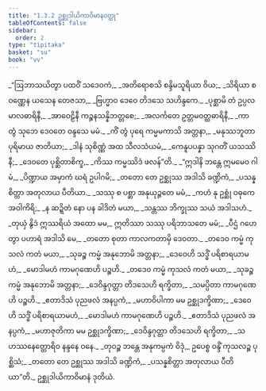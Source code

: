 ```yaml
---
title: "1.3.2 ဥစ္ဆုဒါယိကာဝိမာနဝတ္ထု"
tableOfContents: false
sidebar:
  order: 2
type: "tipitaka"
basket: "su"
book: "vv"
---
```



<DynamicBreadcrumb />

<Division number="296" book="vv" e="ch" v="19" p="34">

<Paragraph number="319" type="verses" book="vv">
_“ဩဘာသယိတွာ ပထဝိံ သဒေဝကံ,_  
_အတိရောစသိ စန္ဒိမသူရိယာ ဝိယ;_  
_သိရိယာ စ ဝဏ္ဏေန ယသေန တေဇသာ,_  
_ဗြဟ္မာဝ ဒေဝေ တိဒသေ သဟိန္ဒကေ._  

</Paragraph>

</Division>
<Division number="297" book="vv" e="ch" v="19" p="34">

<Paragraph number="320" type="verses" book="vv">
_ပုစ္ဆာမိ တံ ဥပ္ပလမာလဓာရိနီ,_  
_အာဝေဠိနီ ကဉ္စနသန္နိဘတ္တစေ;_  
_အလင်္ကတေ ဥတ္တမဝတ္ထဓာရိနီ,_  
_ကာ တွံ သုဘေ ဒေဝတေ ဝန္ဒသေ မမံ._  

</Paragraph>

</Division>
<Division number="298" book="vv" e="ch" v="19" p="34">

<Paragraph number="321" type="verses" book="vv">
_ကိံ တွံ ပုရေ ကမ္မမကာသိ အတ္တနာ,_  
_မနုဿဘူတာ ပုရိမာယ ဇာတိယာ;_  
_ဒါနံ သုစိဏ္ဏံ အထ သီလသံယမံ,_  
_ကေနူပပန္နာ သုဂတိံ ယသဿိနီ;_  
_ဒေဝတေ ပုစ္ဆိတာစိက္ခ,_  
_ကိဿ ကမ္မဿိဒံ ဖလန်”တိ._  

</Paragraph>

</Division>
<Division number="299" book="vv" e="ch" v="19" p="35">

<Paragraph number="322" type="verses" book="vv">
_“ဣဒါနိ ဘန္တေ ဣမမေဝ ဂါမံ,_  
_ပိဏ္ဍာယ အမှာကံ ဃရံ ဥပါဂမိ;_  
_တတော တေ ဥစ္ဆုဿ အဒါသိ ခဏ္ဍိကံ,_  
_ပသန္နစိတ္တာ အတုလာယ ပီတိယာ._  

</Paragraph>

</Division>
<Division number="300" book="vv" e="ch" v="19" p="35">

<Paragraph number="323" type="verses" book="vv">
_သဿု စ ပစ္ဆာ အနုယုဉ္ဇတေ မမံ,_  
_ကဟံ နု ဥစ္ဆုံ ဝဓုကေ အဝါကိရိ;_  
_န ဆဍ္ဍိတံ နော ပန ခါဒိတံ မယာ,_  
_သန္တဿ ဘိက္ခုဿ သယံ အဒါသဟံ._  

</Paragraph>

</Division>
<Division number="301" book="vv" e="ch" v="19" p="35">

<Paragraph number="324" type="verses" book="vv">
_တုယှံ နွိဒံ ဣဿရိယံ အထော မမ,_  
ဣတိဿာ သဿု ပရိဘာသတေ မမံ;_  
_ပီဌံ ဂဟေတွာ ပဟာရံ အဒါသိ မေ,_  
_တတော စုတာ ကာလကတာမှိ ဒေဝတာ._  

</Paragraph>

</Division>
<Division number="302" book="vv" e="ch" v="19" p="35">

<Paragraph number="325" type="verses" book="vv">
_တဒေဝ ကမ္မံ ကုသလံ ကတံ မယာ,_  
_သုခဉ္စ ကမ္မံ အနုဘောမိ အတ္တနာ;_  
_ဒေဝေဟိ သဒ္ဓိံ ပရိစာရယာမဟံ,_  
_မောဒါမဟံ ကာမဂုဏေဟိ ပဉ္စဟိ._  

</Paragraph>

</Division>
<Division number="303" book="vv" e="ch" v="19" p="35">

<Paragraph number="326" type="verses" book="vv">
_တဒေဝ ကမ္မံ ကုသလံ ကတံ မယာ,_  
_သုခဉ္စ ကမ္မံ အနုဘောမိ အတ္တနာ;_  
_ဒေဝိန္ဒဂုတ္တာ တိဒသေဟိ ရက္ခိတာ,_  
_သမပ္ပိတာ ကာမဂုဏေဟိ ပဉ္စဟိ._  

</Paragraph>

</Division>
<Division number="304" book="vv" e="ch" v="19" p="35">

<Paragraph number="327" type="verses" book="vv">
_ဧတာဒိသံ ပုညဖလံ အနပ္ပကံ,_  
_မဟာဝိပါကာ မမ ဥစ္ဆုဒက္ခိဏာ;_  
_ဒေဝေဟိ သဒ္ဓိံ ပရိစာရယာမဟံ,_  
_မောဒါမဟံ ကာမဂုဏေဟိ ပဉ္စဟိ._  

</Paragraph>

</Division>
<Division number="305" book="vv" e="ch" v="19" p="35">

<Paragraph number="328" type="verses" book="vv">
_ဧတာဒိသံ ပုညဖလံ အနပ္ပကံ,_  
_မဟာဇုတိကာ မမ ဥစ္ဆုဒက္ခိဏာ;_  
_ဒေဝိန္ဒဂုတ္တာ တိဒသေဟိ ရက္ခိတာ,_  
_သဟဿနေတ္တောရိဝ နန္ဒနေ ဝနေ._  

</Paragraph>

</Division>
<Division number="306" book="vv" e="ch" v="19" p="36">

<Paragraph number="329" type="verses" book="vv">
_တုဝဉ္စ ဘန္တေ အနုကမ္ပကံ ဝိဒုံ,_  
ဥပေစ္စ ဝန္ဒိံ ကုသလဉ္စ ပုစ္ဆိသံ;_  
_တတော တေ ဥစ္ဆုဿ အဒါသိ ခဏ္ဍိကံ,_  
_ပသန္နစိတ္တာ အတုလာယ ပီတိယာ”တိ._  


</Paragraph>
</Division>

<Paragraph number="330" type="center" book="vv">
ဥစ္ဆုဒါယိကာဝိမာနံ ဒုတိယံ.
</Paragraph>